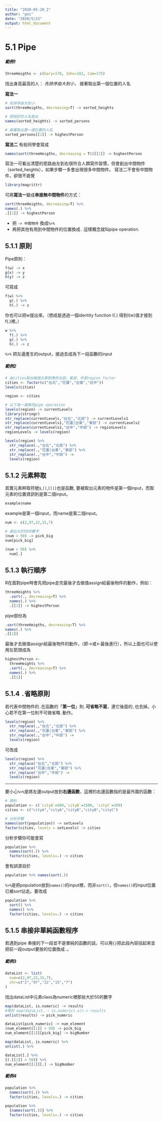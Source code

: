 ```yaml
---
title: "2020-05-20_2"
author: "pei"
date: "2020/5/23"
output: html_document
---
```


# 5.1 Pipe

##### 範例1
```r
threeHeigths <- c(Gary=178, John=182, Cam=175)
```

找出身高最高的人：
 *先排序由大到小，
 *接著取出第一個位置的人名

**寫法一**
```r
# 先排序由大到小，
sort(threeHeigths, decreasing=T) -> sorted_heights

# 把排好的人名取出
names(sorted_heights) -> sorted_persons

# 接著取出第一個位置的人名
sorted_persons[[1]] -> highestPerson
```

**寫法二** 有些同學會寫成
```r
names(sort(threeHeigths, decreasing = T))[[1]] -> highestPerson
```

寫法一可看出清楚的思路由左到右很符合人類寫作習慣，但會創出中間物件（sorted_heights），如果步驟一多會出現很多中間物件。 寫法二不會有中間物件，卻很不直覺
```r
library(magrittr)
```

可將**寫法一**變成**串接無中間物件**的方式：
```r
sort(threeHeigths, decreasing=T) %>%
names(.) %>%
.[[1]] -> highestPerson
```

 * 把 `-> 中間物件` 換成`%>%`
 * 再把其他有用到中間物件的位置換成`.`
這樣概念就叫pipe operation.


## 5.1.1 原則

Pipe原則：
```r
f(w) -> x
g(x) -> y
h(y) -> z
```

可寫成
```r
f(w) %>%
  g(.) %>% 
  h(.) -> z
```

你也可以把w提出來。（想成是透過一個identity function I(.) 得到I(w)值才接到f(.)裡。）
```r
w %>%
  f(.) %>%
  g(.) %>%
  h(.) -> z
```

`%>%` 把左邊產生的output，接過去成為下一段函數的input


##### 範例2
```r
# 由cities創出每個元素對應的北部、東部、中部region factor
cities <- factor(c("台北","花蓮","台東","台中"))
levels(cities)
```

```r
region <- cities

# 以下為一連串的pipe operation
levels(region) -> currentLevels
library(stringr)
str_replace(currentLevels,"台北","北部") -> currentLevels1
str_replace(currentLevels1,"花蓮|台東","東部") -> currentLevels2
str_replace(currentLevels2,"台中","中部") -> regionLevels
regionLevels -> levels(region)
```

```r
levels(region) %>%
  str_replace(.,"台北","北部") %>%
  str_replace(.,"花蓮|台東","東部") %>%
  str_replace(.,"台中","中部") ->
  levels(region)
```


## 5.1.2 元素粹取

其實元素粹取符號`$`,`[]`,`[[]]`也是函數, 要被取出元素的物件是第一個input，而取元素的位置資訊則是第二個input。
```r
example$name
```

example是第一個input，而name是第二個input。

```r
num <- c(2,97,22,15,7)

# 選出大於50的數字
(num > 50) -> pick_big
num[pick_big]
```

```r
(num > 50) %>%
  num[.]
```


## 5.1.3 執行順序

R在面對pipe時會先把pipe走完最後才去做值assign給最後物件的動作，例如：
```r
threeHeights %>%
  .sort(., decreasing=T) %>%
  names(.) %>%
  .[[1]] -> highestPerson
```

pipe部份為
```r
.sort(threeHeigths, decreasing=T) %>%
names(.) %>%
.[[1]]
```

最後才去做值assign給最後物件的動作，（即->或<-最後進行），所以上面也可以使用左箭頭成為
```r
highestPerson <- 
  threeHeights %>%
  .sort(., decreasing=T) %>%
  names(.) %>%
  .[[1]]
```


## 5.1.4 `.`省略原則

若代表中間物件的`.`在函數的「**第一位**」則`.`**可省略不寫**，連它後面的`,`也去掉。小心若不在第一位則不可做省略`.`動作。
```r
levels(region) %>%
  str_replace(.,"台北","北部") %>%
  str_replace(.,"花蓮|台東","東部") %>%
  str_replace(.,"台中","中部") ->
  levels(region)
```

可改成
```r
levels(region) %>% 
  str_replace("台北","北部") %>%
  str_replace("花蓮|台東","東部") %>%
  str_replace("台中","中部") -> 
  levels(region)
```

********

要小心`%>%`是將左邊output放到**右邊函數**，這裡的右邊函數指的是最外圍的函數：
```r
# 資料
population <- c(`cityA`=500,`cityB`=1500, `cityC`=399)
cities <- c("cityA","cityA","cityB","cityB","cityC")

# 分析步驟
names(sort(population)) -> setLevels
factor(cities, levels = setLevels) -> cities
```

分析步驟你可能會寫
```r
population %>% 
  names(sort(.)) %>%
  factor(cities, levels=.) -> cities
```

會有誤源自於
```r
population %>% names(sort(.))
```

`%>%`是把population放到`names()`的input裡，而非`sort()`，但`names()`的input位置已被sort佔走。要改成
```r
population %>%
  sort() %>%
  names() %>%
  factor(cities, levels=.) -> cities
```


## 5.1.5 串接非單純函數程序

若遇到pipe 串接的下一段並不是單純的函數的話，可以用`{}`把此段內容括起來並把前一段output要放的位置換成`.`。

##### 範例3
```r
dataList <- list(
  num=c(2,97,22,15,7),
  chr=c("2","97","22","15","7")
)
```

找出dataList中元素class為numeric裡那些大於50的數字
```r
map(dataList, is.numeric) -> results
#等於 map(dataList, ~ is.numeric(.x))-> results
unlist(results) -> pick_numeric

dataList[pick_numeric] -> num_element
(num_element[[1]] > 50) -> pick_big
num_element[[1]][pick_big] -> bigNumber
```

```r
map(dataList, is.numeric) %>%
unlist(.) %>%

dataList[.] %>%
{(.[[1]] > 50)} %>%
num_element[[1]][.] -> bigNumber
```

##### 範例4
```r
population %>% 
  names(sort(.)) %>%
  factor(cities, levels=.) -> cities
```

```r
population %>% 
  {names(sort(.))} %>%
  factor(cities, levels=.) -> cities
```



